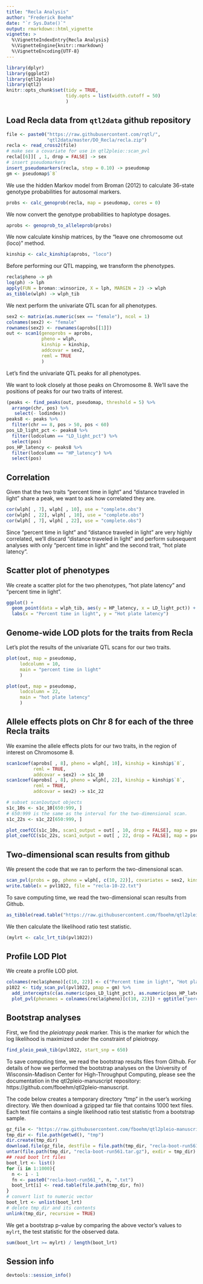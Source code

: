 ```yaml
---
title: "Recla Analysis"
author: "Frederick Boehm"
date: "`r Sys.Date()`"
output: rmarkdown::html_vignette
vignette: >
  %\VignetteIndexEntry{Recla Analysis}
  %\VignetteEngine{knitr::rmarkdown}
  %\VignetteEncoding{UTF-8}
---
```


```r
library(dplyr)
library(ggplot2)
library(qtl2pleio)
library(qtl2)
knitr::opts_chunk$set(tidy = TRUE, 
                      tidy.opts = list(width.cutoff = 50)
                      )
```



## Load Recla data from `qtl2data` github repository

```r
file <- paste0("https://raw.githubusercontent.com/rqtl/",
               "qtl2data/master/DO_Recla/recla.zip")
recla <- read_cross2(file)
# make sex a covariate for use in qtl2pleio::scan_pvl
recla[[6]][ , 1, drop = FALSE] -> sex
# insert pseudomarkers
insert_pseudomarkers(recla, step = 0.10) -> pseudomap
gm <- pseudomap$`8`
```


We use the hidden Markov model from Broman (2012) to calculate 36-state genotype probabilities for autosomal markers.

```r
probs <- calc_genoprob(recla, map = pseudomap, cores = 0)
```

We now convert the genotype probabilities to haplotype dosages.

```r
aprobs <- genoprob_to_alleleprob(probs)
```

We now calculate kinship matrices, by the "leave one chromosome out (loco)" method.

```r
kinship <- calc_kinship(aprobs, "loco")
```


Before performing our QTL mapping, we transform the phenotypes. 

```r
recla$pheno -> ph
log(ph) -> lph
apply(FUN = broman::winsorize, X = lph, MARGIN = 2) -> wlph
as_tibble(wlph) -> wlph_tib
```

We next perform the univariate QTL scan for all phenotypes.

```r
sex2 <- matrix(as.numeric(sex == "female"), ncol = 1)
colnames(sex2) <- "female"
rownames(sex2) <- rownames(aprobs[[1]])
out <- scan1(genoprobs = aprobs, 
             pheno = wlph, 
             kinship = kinship, 
             addcovar = sex2, 
             reml = TRUE
             )
```

Let's find the univariate QTL peaks for all phenotypes.

We want to look closely at those peaks on Chromosome 8. We'll save the positions of peaks for our two traits of interest.


```r
(peaks <- find_peaks(out, pseudomap, threshold = 5) %>%
  arrange(chr, pos) %>%
   select(- lodindex))
peaks8 <- peaks %>%
  filter(chr == 8, pos > 50, pos < 60)
pos_LD_light_pct <- peaks8 %>%
  filter(lodcolumn == "LD_light_pct") %>%
  select(pos)
pos_HP_latency <- peaks8 %>%
  filter(lodcolumn == "HP_latency") %>%
  select(pos)
```

## Correlation

Given that the two traits "percent time in light" and "distance traveled in light" share a peak, we want to ask how correlated they are.

```r
cor(wlph[ , 7], wlph[ , 10], use = "complete.obs")
cor(wlph[ , 22], wlph[ , 10], use = "complete.obs")
cor(wlph[ , 7], wlph[ , 22], use = "complete.obs")
```

Since "percent time in light" and "distance traveled in light" are very highly correlated, we'll discard "distance traveled in light" and perform subsequent analyses with only "percent time in light" and the second trait, "hot plate latency".


## Scatter plot of phenotypes

We create a scatter plot for the two phenotypes, "hot plate latency" and "percent time in light".

```r
ggplot() + 
  geom_point(data = wlph_tib, aes(y = HP_latency, x = LD_light_pct)) +
  labs(x = "Percent time in light", y = "Hot plate latency")
```

## Genome-wide LOD plots for the traits from Recla

Let's plot the results of the univariate QTL scans for our two traits.

```r
plot(out, map = pseudomap, 
     lodcolumn = 10, 
     main = "percent time in light"
     )
```

```r
plot(out, map = pseudomap, 
     lodcolumn = 22, 
     main = "hot plate latency"
     )
```


## Allele effects plots on Chr 8 for each of the three Recla traits

We examine the allele effects plots for our two traits, in the region of interest on Chromosome 8.

```r
scan1coef(aprobs[ , 8], pheno = wlph[, 10], kinship = kinship$`8`, 
          reml = TRUE,
          addcovar = sex2) -> s1c_10
scan1coef(aprobs[ , 8], pheno = wlph[, 22], kinship = kinship$`8`, 
          reml = TRUE,
          addcovar = sex2) -> s1c_22
```

```r
# subset scan1output objects
s1c_10s <- s1c_10[650:999, ] 
# 650:999 is the same as the interval for the two-dimensional scan.
s1c_22s <- s1c_22[650:999, ]
```


```r
plot_coefCC(s1c_10s, scan1_output = out[ , 10, drop = FALSE], map = pseudomap, main = "percent time in light")
plot_coefCC(s1c_22s, scan1_output = out[ , 22, drop = FALSE], map = pseudomap, main = "hot plate latency")
```


## Two-dimensional scan results from github

We present the code that we ran to perform the two-dimensional scan.

```r
scan_pvl(probs = pp, pheno = wlph[, c(10, 22)], covariates = sex2, kinship = kinship$`8`, start_snp1 = 650, n_snp = 350) -> pvl1022
write.table(x = pvl1022, file = "recla-10-22.txt")
```

To save computing time, we read the two-dimensional scan results from Github.

```r
as_tibble(read.table("https://raw.githubusercontent.com/fboehm/qtl2pleio-manuscript/master/Rmd/recla-10-22.txt")) -> pvl1022
```

We then calculate the likelihood ratio test statistic.

```r
(mylrt <- calc_lrt_tib(pvl1022))
```


## Profile LOD Plot

We create a profile LOD plot.

```r
colnames(recla$pheno)[c(10, 22)] <- c("Percent time in light", "Hot plate latency")
p1022 <- tidy_scan_pvl(pvl1022, pmap = gm) %>%
  add_intercepts(c(as.numeric(pos_LD_light_pct), as.numeric(pos_HP_latency))) %>%
  plot_pvl(phenames = colnames(recla$pheno)[c(10, 22)]) + ggtitle("percent time in light and hot plate latency") 
```


## Bootstrap analyses

First, we find the *pleiotropy peak* marker. This is the marker for which the log likelihood is maximized under the constraint of pleiotropy.


```r
find_pleio_peak_tib(pvl1022, start_snp = 650)
```


To save computing time, we read the bootstrap results files from Github. For details of how we performed the bootstrap analyses on the University of Wisconsin-Madison Center for High-Throughput Computing, please see the documentation in the qtl2pleio-manuscript repository: https://github.com/fboehm/qtl2pleio-manuscript.


The code below creates a temporary directory "tmp" in the user's working directory. We then download a gzipped tar file that contains 1000 text files. Each text file contains a single likelihood ratio test statistic from a bootstrap sample.



```r
gz_file <- "https://raw.githubusercontent.com/fboehm/qtl2pleio-manuscript/master/chtc/Recla-bootstrap/submit_files/recla-boot-run561.tar.gz"
tmp_dir <- file.path(getwd(), "tmp")
dir.create(tmp_dir)
download.file(gz_file, destfile = file.path(tmp_dir, "recla-boot-run561.tar.gz"))
untar(file.path(tmp_dir, "recla-boot-run561.tar.gz"), exdir = tmp_dir)
## read boot lrt files
boot_lrt <- list()
for (i in 1:1000){
  n <- i - 1
  fn <- paste0("recla-boot-run561_", n, ".txt")
  boot_lrt[i] <- read.table(file.path(tmp_dir, fn))
}
# convert list to numeric vector
boot_lrt <- unlist(boot_lrt)
# delete tmp_dir and its contents
unlink(tmp_dir, recursive = TRUE)
```

We get a bootstrap p-value by comparing the above vector's values to `mylrt`, the test statistic for the observed data.

```r
sum(boot_lrt >= mylrt) / length(boot_lrt)
```



## Session info

```r
devtools::session_info()
```

